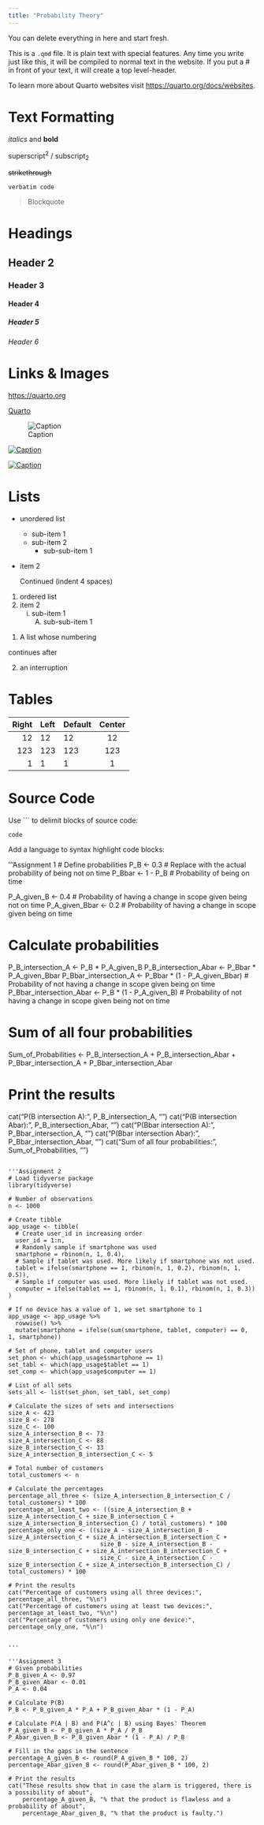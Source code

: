 ```yaml
---
title: "Probability Theory"
---
```


::: callout-note
You can delete everything in here and start fresh.
:::

This is a `.qmd` file. It is plain text with special features. Any time you write just like this, it will be compiled to normal text in the website. If you put a \# in front of your text, it will create a top level-header.

To learn more about Quarto websites visit <https://quarto.org/docs/websites>.

# Text Formatting

*italics* and **bold**

superscript^2^ / subscript~2~

~~strikethrough~~

`verbatim code`

> Blockquote

# Headings

## Header 2
### Header 3
#### Header 4
##### Header 5
###### Header 6

# Links & Images

<https://quarto.org>

[Quarto](https://quarto.org)

![Caption](../../assets/img/elephant.png)

[![Caption](../../assets/img/elephant.png)](https://quarto.org)

[![Caption](../../assets/img/elephant.png)](https://quarto.org "An elephant")


# Lists

* unordered list
    + sub-item 1
    + sub-item 2
        - sub-sub-item 1
        
*   item 2

    Continued (indent 4 spaces)
    
    
1. ordered list
2. item 2
    i) sub-item 1
         A.  sub-sub-item 1
         
(@)  A list whose numbering

continues after

(@)  an interruption

# Tables

| Right | Left | Default | Center |
|------:|:-----|---------|:------:|
|   12  |  12  |    12   |    12  |
|  123  |  123 |   123   |   123  |
|    1  |    1 |     1   |     1  |

# Source Code

Use ``` to delimit blocks of source code:

```
code
```

Add a language to syntax highlight code blocks:

'''Assignment 1
# Define probabilities
P_B <- 0.3  # Replace with the actual probability of being not on time
P_Bbar <- 1 - P_B  # Probability of being on time

P_A_given_B <- 0.4  # Probability of having a change in scope given being not on time
P_A_given_Bbar <- 0.2  # Probability of having a change in scope given being on time

# Calculate probabilities
P_B_intersection_A <- P_B * P_A_given_B
P_B_intersection_Abar <- P_Bbar * P_A_given_Bbar
P_Bbar_intersection_A <- P_Bbar * (1 - P_A_given_Bbar)  # Probability of not having a change in scope given being on time
P_Bbar_intersection_Abar <- P_B * (1 - P_A_given_B)  # Probability of not having a change in scope given being not on time

# Sum of all four probabilities
Sum_of_Probabilities <- P_B_intersection_A + P_B_intersection_Abar + P_Bbar_intersection_A + P_Bbar_intersection_Abar

# Print the results
cat("P(B intersection A):", P_B_intersection_A, "\n")
cat("P(B intersection Abar):", P_B_intersection_Abar, "\n")
cat("P(Bbar intersection A):", P_Bbar_intersection_A, "\n")
cat("P(Bbar intersection Abar):", P_Bbar_intersection_Abar, "\n")
cat("Sum of all four probabilities:", Sum_of_Probabilities, "\n")

```

'''Assignment 2
# Load tidyverse package
library(tidyverse)

# Number of observations
n <- 1000

# Create tibble
app_usage <- tibble(
  # Create user_id in increasing order
  user_id = 1:n,
  # Randomly sample if smartphone was used
  smartphone = rbinom(n, 1, 0.4),
  # Sample if tablet was used. More likely if smartphone was not used.
  tablet = ifelse(smartphone == 1, rbinom(n, 1, 0.2), rbinom(n, 1, 0.5)),
  # Sample if computer was used. More likely if tablet was not used.
  computer = ifelse(tablet == 1, rbinom(n, 1, 0.1), rbinom(n, 1, 0.3))
)

# If no device has a value of 1, we set smartphone to 1
app_usage <- app_usage %>%
  rowwise() %>% 
  mutate(smartphone = ifelse(sum(smartphone, tablet, computer) == 0, 1, smartphone))

# Set of phone, tablet and computer users
set_phon <- which(app_usage$smartphone == 1)
set_tabl <- which(app_usage$tablet == 1)
set_comp <- which(app_usage$computer == 1)

# List of all sets
sets_all <- list(set_phon, set_tabl, set_comp)

# Calculate the sizes of sets and intersections
size_A <- 423
size_B <- 278
size_C <- 100
size_A_intersection_B <- 73
size_A_intersection_C <- 88
size_B_intersection_C <- 33
size_A_intersection_B_intersection_C <- 5

# Total number of customers
total_customers <- n

# Calculate the percentages
percentage_all_three <- (size_A_intersection_B_intersection_C / total_customers) * 100
percentage_at_least_two <- ((size_A_intersection_B + size_A_intersection_C + size_B_intersection_C + size_A_intersection_B_intersection_C) / total_customers) * 100
percentage_only_one <- ((size_A - size_A_intersection_B - size_A_intersection_C + size_A_intersection_B_intersection_C +
                          size_B - size_A_intersection_B - size_B_intersection_C + size_A_intersection_B_intersection_C +
                          size_C - size_A_intersection_C - size_B_intersection_C + size_A_intersection_B_intersection_C) / total_customers) * 100

# Print the results
cat("Percentage of customers using all three devices:", percentage_all_three, "%\n")
cat("Percentage of customers using at least two devices:", percentage_at_least_two, "%\n")
cat("Percentage of customers using only one device:", percentage_only_one, "%\n")


'''

'''Assignment 3
# Given probabilities
P_B_given_A <- 0.97
P_B_given_Abar <- 0.01
P_A <- 0.04

# Calculate P(B)
P_B <- P_B_given_A * P_A + P_B_given_Abar * (1 - P_A)

# Calculate P(A | B) and P(A^c | B) using Bayes' Theorem
P_A_given_B <- P_B_given_A * P_A / P_B
P_Abar_given_B <- P_B_given_Abar * (1 - P_A) / P_B

# Fill in the gaps in the sentence
percentage_A_given_B <- round(P_A_given_B * 100, 2)
percentage_Abar_given_B <- round(P_Abar_given_B * 100, 2)

# Print the results
cat("These results show that in case the alarm is triggered, there is a possibility of about",
    percentage_A_given_B, "% that the product is flawless and a probability of about",
    percentage_Abar_given_B, "% that the product is faulty.")
```
